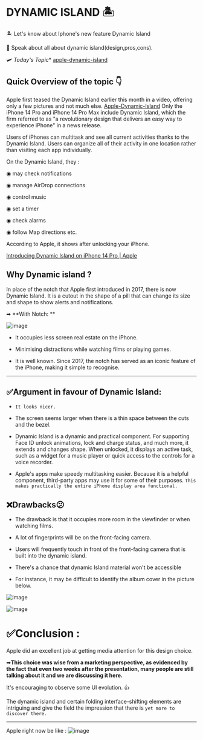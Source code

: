 # DYNAMIC ISLAND 🏝️

🏝️ Let's know about Iphone's new feature Dynamic Island

📳 Speak about all about dynamic island(design,pros,cons).

🛩️ *Today's Topic**
[apple-dynamic-island](https://uxplanet.org/apple-dynamic-island-whats-good-and-bad-about-it-bb6c5e2a4d28)

## Quick Overview of the topic 👇

Apple first teased the Dynamic Island earlier this month in a video, offering only a few pictures and not much else.  [Apple-Dynamic-Island](https://youtu.be/WuEH265pUy4)
Only the iPhone 14 Pro and iPhone 14 Pro Max include Dynamic Island, which the firm referred to as "a revolutionary design that delivers an easy way to experience iPhone" in a news release.

Users of iPhones can multitask and see all current activities thanks to the Dynamic Island. 
Users can organize all of their activity in one location rather than visiting each app individually. 

On the Dynamic Island, they : 

  ◉ may check notifications

  ◉ manage AirDrop connections

  ◉ control music

  ◉ set a timer

  ◉ check alarms

  ◉ follow Map directions etc.

According to Apple, it shows after unlocking your iPhone.

[Introducing Dynamic Island on iPhone 14 Pro | Apple](https://discord.com/channels/780066247601291285/1006195195802554488/1028263858818785321)


## Why Dynamic island ?

In place of the notch that Apple first introduced in 2017, there is now Dynamic Island. It is a cutout in the shape of a pill that can change its size and shape to show alerts and notifications.

➡ **With  Notch: **

![image](https://user-images.githubusercontent.com/103866475/195274630-514d3490-eaac-4caf-942e-57547919ebe9.png)

- It occupies less screen real estate on the iPhone.

- Minimising distractions while watching films or playing games. 

- It is well known. Since 2017, the notch has served as an iconic feature of the iPhone, making it simple to recognise. 

---

## ✅Argument in favour of Dynamic Island: 

- `It looks nicer.`

- The screen seems larger when there is a thin space between the cuts and the bezel. 

- Dynamic Island is a dynamic and practical component. For supporting Face ID unlock animations, lock and charge status, and much more, it extends and changes shape. 
When unlocked, it displays an active task, such as a widget for a music player or quick access to the controls for a voice recorder. 

- Apple's apps make speedy multitasking easier. Because it is a helpful component, third-party apps may use it for some of their purposes. `This makes practically the entire iPhone display area functional.`

## ❌Drawbacks😕

- The drawback is that it occupies more room in the viewfinder or when watching films.

- A lot of fingerprints will be on the front-facing camera.
- Users will frequently touch in front of the front-facing camera that is built into the dynamic island.

- There's a chance that dynamic Island material won't be accessible
-  For instance, it may be difficult to identify the album cover in the picture below.

![image](https://user-images.githubusercontent.com/103866475/195274731-0ef78574-a839-47e4-aeb5-42c3240abc31.png)

![image](https://user-images.githubusercontent.com/103866475/195274775-83a47a62-39ac-464b-bce1-57e62ef7d9db.png)


# ✅Conclusion : 

Apple did an excellent job at getting media attention for this design choice.

➡**This choice was wise from a marketing perspective, as evidenced by the fact that even two weeks after the presentation, many people are still talking about it and we are discussing it here.**

It's encouraging to observe some UI evolution. 👍

The dynamic island and certain folding interface-shifting elements are intriguing and give the field the impression that there is `yet more to discover there.`

-----

Apple right now be like :
![image](https://user-images.githubusercontent.com/103866475/195279174-3467a398-1eee-4560-b6e0-d07e9f1cb3a0.png)

